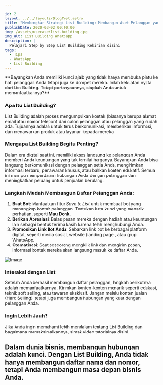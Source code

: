 ```yaml
---

id: 2
layout: ../../layouts/BlogPost.astro
title: "Membongkar Strategi List Building: Membangun Aset Pelanggan yang Loyal"
publishDate: 2020-03-02 00:00:00
img: /assets/usecase/list-building.jpg
img_alt: List Building Whatsapp
description: |
  Pelajari Step by Step List Building Kekinian disini
tags:
  - Tips
  - WhatsApp
  - List Building
---
```




<p></p>
**Bayangkan Anda memiliki kunci ajaib yang tidak hanya membuka pintu ke hati
pelanggan Anda tetapi juga ke dompet mereka. Inilah kekuatan nyata dari List
Building. Tetapi pertanyaannya, siapkah Anda untuk memanfaatkannya?**

### **Apa Itu List Building?**

List Building adalah proses mengumpulkan kontak (biasanya berupa alamat email atau nomor telepon) dari calon pelanggan atau pelanggan yang sudah ada. Tujuannya adalah untuk terus berkomunikasi, memberikan informasi, dan menawarkan produk atau layanan kepada mereka.

### **Mengapa List Building Begitu Penting?**

Dalam era digital saat ini, memiliki akses langsung ke pelanggan Anda memberi Anda keuntungan yang tak ternilai harganya. Bayangkan Anda bisa langsung berkomunikasi dengan pelanggan setia Anda, mengirimkan informasi terbaru, penawaran khusus, atau bahkan konten edukatif. Semua ini mampu memperdalam hubungan Anda dengan pelanggan dan meningkatkan peluang untuk penjualan berulang.

### **Langkah Mudah Membangun Daftar Pelanggan Anda:**

1. **Buat Bot**: Manfaatkan fitur _Save to List_ untuk membuat bot yang menangkap kontak pelanggan. Tentukan kata kunci yang menarik perhatian, seperti **Mau Donk**.
2. **Berikan Apresiasi**: Balas pesan mereka dengan hadiah atau keuntungan lain sebagai bentuk terima kasih karena telah menghubungi Anda.
3. **Promosikan Link Bot Anda**: Sebarkan link bot ke berbagai platform digital, seperti media sosial, website (landing page), atau grup WhatsApp.
4. **Otomatisasi**: Saat seseorang mengklik link dan mengirim pesan, informasi kontak mereka akan langsung masuk ke daftar Anda.

  <Image src={RewardListBuilding} alt="Image" format="avif" />

### **Interaksi dengan List**

Setelah Anda berhasil membangun daftar pelanggan, langkah berikutnya adalah memanfaatkannya. Kirimkan konten-konten menarik seperti edukasi, teknik soft selling, atau tawaran eksklusif. Jangan melulu konten jualan (Hard Selling), tetapi juga membangun hubungan yang kuat dengan pelanggan Anda.

### **Ingin Lebih Jauh?**

Jika Anda ingin memahami lebih mendalam tentang List Building dan bagaimana memaksimalkannya, simak video tutorialnya disini.

<YouTube id="https://youtu.be/DQ7wApJ4dxk" />

## Dalam dunia bisnis, membangun hubungan adalah kunci. Dengan List Building, Anda tidak hanya membangun daftar nama dan nomor, tetapi Anda membangun masa depan bisnis Anda.
